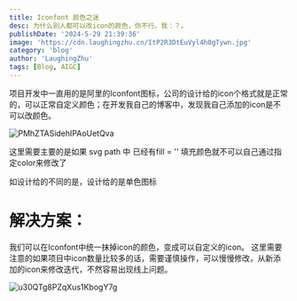 ```yaml
---
title: Iconfont 颜色之迷
desc: 为什么别人都可以改icon的颜色，你不行。我：？。
publishDate: '2024-5-29 21:39:36'
image: 'https://cdn.laughingzhu.cn/ItP2R3DtEuVyl4h0gTywn.jpg'
category: 'blog'
author: 'LaughingZhu'
tags: [Blog, AIGC]
---
```


项目开发中一直用的是阿里的Iconfont图标，公司的设计给的icon个格式就是正常的，可以正常自定义颜色；在开发我自己的博客中，发现我自己添加的icon是不可以改颜色。

![PMhZTASidehIPAoUetQva](https://cdn.laughingzhu.cn/PMhZTASidehIPAoUetQva.png)

这里需要主要的是如果 svg path 中 已经有fill = '' 填充颜色就不可以自己通过指定color来修改了

如设计给的不同的是，设计给的是单色图标

# 解决方案：

我们可以在Iconfont中统一抹掉icon的颜色，变成可以自定义的icon。
这里需要注意的如果项目中icon数量比较多的话，需要谨慎操作，可以慢慢修改，从新添加的icon来修改迭代，不然容易出现线上问题。

![u30QTg8PZqXus1KbogY7g](https://cdn.laughingzhu.cn/u30QTg8PZqXus1KbogY7g.png)
